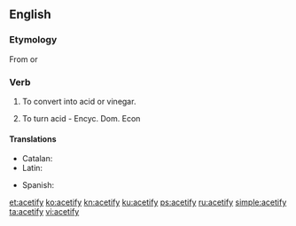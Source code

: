 ==English==

===Etymology===
From {{etyl|la|en}} {{term|acetum||vinegar|lang=la}} {{suffix||fy|lang=en}} or {{back-form|acetification|lang=en}}

===Verb===
{{en-verb|acetif|i|ed}}

# {{context|transitive|lang=en}} To convert into acid or vinegar.
# {{context|intransitive|lang=en}} To turn acid - Encyc. Dom. Econ

====Translations====
{{trans-top|convert into acid or vinegar}}
* Catalan: {{t+|ca|acetificar}}
* Latin: {{t-needed|la}}
{{trans-mid}}
* Spanish: {{t+|es|acetificar}}
{{trans-bottom}}

{{trans-top|turn acid}}
{{trans-mid}}
{{trans-bottom}}

[[et:acetify]]
[[ko:acetify]]
[[kn:acetify]]
[[ku:acetify]]
[[ps:acetify]]
[[ru:acetify]]
[[simple:acetify]]
[[ta:acetify]]
[[vi:acetify]]
